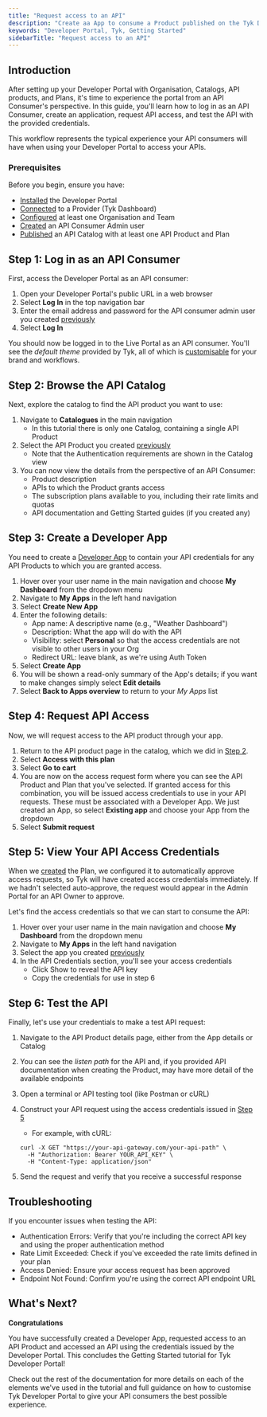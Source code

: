 ```yaml
---
title: "Request access to an API"
description: "Create aa App to consume a Product published on the Tyk Developer Portal."
keywords: "Developer Portal, Tyk, Getting Started"
sidebarTitle: "Request access to an API"
---
```


## Introduction

After setting up your Developer Portal with Organisation, Catalogs, API products, and Plans, it's time to experience the portal from an API Consumer's perspective. In this guide, you'll learn how to log in as an API Consumer, create an application, request API access, and test the API with the provided credentials.

This workflow represents the typical experience your API consumers will have when using your Developer Portal to access your APIs.

### Prerequisites

Before you begin, ensure you have:

- [Installed](/portal/install) the Developer Portal
- [Connected](/portal/overview/getting-started#configuring-the-provider) to a Provider (Tyk Dashboard)
- [Configured](/portal/overview/getting-started#create-an-organizational-structure) at least one Organisation and Team
- [Created](/portal/overview/getting-started#step-3-create-an-api-consumer-admin-user) an API Consumer Admin user
- [Published](/portal/publish-api-catalog) an API Catalog with at least one API Product and Plan

## Step 1: Log in as an API Consumer

First, access the Developer Portal as an API consumer:

1. Open your Developer Portal's public URL in a web browser
2. Select **Log In** in the top navigation bar
3. Enter the email address and password for the API consumer admin user you created [previously](/portal/overview/getting-started#step-3-create-an-api-consumer-admin-user)
4. Select **Log In**

You should now be logged in to the Live Portal as an API consumer. You'll see the *default theme* provided by Tyk, all of which is [customisable](/portal/customization) for your brand and workflows.

## Step 2: Browse the API Catalog

Next, explore the catalog to find the API product you want to use:

1. Navigate to **Catalogues** in the main navigation
    - In this tutorial there is only one Catalog, containing a single API Product
2. Select the API Product you created [previously](/portal/publish-api-catalog#step-2-create-an-api-product)
    - Note that the Authentication requirements are shown in the Catalog view
3. You can now view the details from the perspective of an API Consumer:
    - Product description
    - APIs to which the Product grants access 
    - The subscription plans available to you, including their rate limits and quotas
    - API documentation and Getting Started guides (if you created any)

## Step 3: Create a Developer App

You need to create a [Developer App](/portal/developer-app) to contain your API credentials for any API Products to which you are granted access.

1. Hover over your user name in the main navigation and choose **My Dashboard** from the dropdown menu
2. Navigate to **My Apps** in the left hand navigation
3. Select **Create New App**
4. Enter the following details:
    - App name: A descriptive name (e.g., "Weather Dashboard")
    - Description: What the app will do with the API
    - Visibility: select **Personal** so that the access credentials are not visible to other users in your Org
    - Redirect URL: leave blank, as we're using Auth Token
5. Select **Create App**
6. You will be shown a read-only summary of the App's details; if you want to make changes simply select **Edit details**
7. Select **Back to Apps overview** to return to your *My Apps* list

## Step 4: Request API Access

Now, we will request access to the API product through your app.

1. Return to the API product page in the catalog, which we did in [Step 2](/portal/request-access#step-2-browse-the-api-catalog).
2. Select **Access with this plan**
3. Select **Go to cart**
4. You are now on the access request form where you can see the API Product and Plan that you've selected. If granted access for this combination, you will be issued access credentials to use in your API requests. These must be associated with a Developer App. We just created an App, so select **Existing app** and choose your App from the dropdown
5. Select **Submit request**


## Step 5: View Your API Access Credentials

When we [created](/portal/publish-api-catalog#step-3-create-an-api-plan) the Plan, we configured it to automatically approve access requests, so Tyk will have created access credentials immediately. If we hadn't selected auto-approve, the request would appear in the Admin Portal for an API Owner to approve.

Let's find the access credentials so that we can start to consume the API:

1. Hover over your user name in the main navigation and choose **My Dashboard** from the dropdown menu
2. Navigate to **My Apps** in the left hand navigation
3. Select the app you created [previously](/portal/request-access#step-3-create-a-developer-app)
4. In the API Credentials section, you'll see your access credentials
    - Click Show to reveal the API key
    - Copy the credentials for use in step 6

## Step 6: Test the API

Finally, let's use your credentials to make a test API request:

1. Navigate to the API Product details page, either from the App details or Catalog
2. You can see the *listen path* for the API and, if you provided API documentation when creating the Product, may have more detail of the available endpoints
3. Open a terminal or API testing tool (like Postman or cURL)
4. Construct your API request using the access credentials issued in [Step 5](/portal/request-access#step-5-view-your-api-access-credentials)
    - For example, with cURL:

    ```
    curl -X GET "https://your-api-gateway.com/your-api-path" \
      -H "Authorization: Bearer YOUR_API_KEY" \
      -H "Content-Type: application/json"
    ```
5. Send the request and verify that you receive a successful response

## Troubleshooting

If you encounter issues when testing the API:

- Authentication Errors: Verify that you're including the correct API key and using the proper authentication method
- Rate Limit Exceeded: Check if you've exceeded the rate limits defined in your plan
- Access Denied: Ensure your access request has been approved
- Endpoint Not Found: Confirm you're using the correct API endpoint URL

## What's Next?

**Congratulations**

You have successfully created a Developer App, requested access to an API Product and accessed an API using the credentials issued by the Developer Portal. This concludes the Getting Started tutorial for Tyk Developer Portal!

Check out the rest of the documentation for more details on each of the elements we've used in the tutorial and full guidance on how to customise Tyk Developer Portal to give your API consumers the best possible experience.
